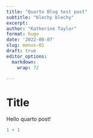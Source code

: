 ```yaml
---
title: "Quarto Blog test post"
subtitle: "blechy blechy"
excerpt: 
author: "Katherine Taylor"
format: hugo
date: '2022-08-07'
slug: menus-01
draft: true
editor_options: 
  markdown: 
    wrap: 72

---
```


# Title

Hello quarto post!

```r
1 + 1
```

